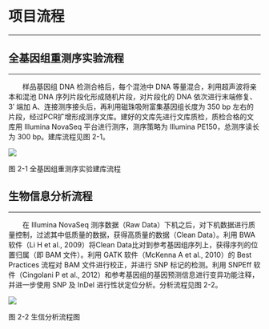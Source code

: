 # 项目流程

***

## 全基因组重测序实验流程

***

&emsp;&emsp;样品基因组 DNA 检测合格后，每个混池中 DNA 等量混合，利用超声波将亲本和混池 DNA 序列片段化形成随机片段，对片段化的 DNA 依次进行末端修复、3′ 端加 A、连接测序接头后，再利用磁珠吸附富集基因组长度为 350 bp 左右的片段，经过PCR扩增形成测序文库。建好的文库先进行文库质检，质检合格的文库用 Illumina NovaSeq 平台进行测序，测序策略为 Illumina PE150，总测序读长为 300 bp。建库流程见图 2-1。

<img class="normal4" src="src/library.png">

<p class='mark'>图 2-1 全基因组重测序实验建库流程</p>


## 生物信息分析流程

***

&emsp;&emsp;在 Illumina NovaSeq 测序数据（Raw Data）下机之后，对下机数据进行质量控制，过滤其中低质量的数据，获得高质量的数据（Clean Data）。利用 BWA 软件（Li H et al., 2009）将Clean Data比对到参考基因组序列上，获得序列的位置归属（即 BAM 文件）。利用 GATK 软件（McKenna A et al., 2010）的 Best Practices 流程对 BAM 文件进行校正，并进行 SNP 标记的检测。利用 SNPEff 软件（Cingolani P et al., 2012）和参考基因组的基因预测信息进行变异功能注释，并进一步使用 SNP 及 InDel 进行性状定位分析。分析流程见图 2-2。

<img class="normal3" src="src/pipeline.png">

<p class='mark'>图 2-2 生信分析流程图</p>
